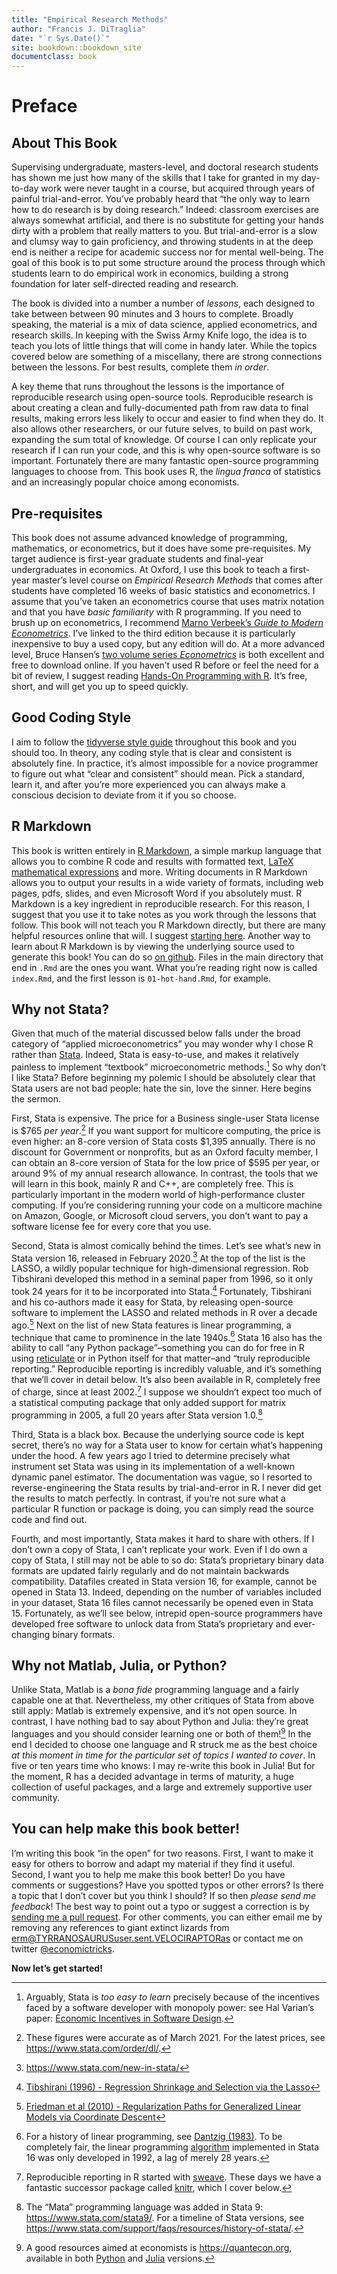 ```yaml
---
title: "Empirical Research Methods"
author: "Francis J. DiTraglia"
date: "`r Sys.Date()`"
site: bookdown::bookdown_site
documentclass: book
---
```


# Preface {-}

## About This Book {-}

Supervising undergraduate, masters-level, and doctoral research students has shown me just how many of the skills that I take for granted in my day-to-day work were never taught in a course, but acquired through years of painful trial-and-error. You've probably heard that "the only way to learn how to do research is by doing research." Indeed: classroom exercises are always somewhat artificial, and there is no substitute for getting your hands dirty with a problem that really matters to you. But trial-and-error is a slow and clumsy way to gain proficiency, and throwing students in at the deep end is neither a recipe for academic success nor for mental well-being. The goal of this book is to put some structure around the process through which students learn to do empirical work in economics, building a strong foundation for later self-directed reading and research.

The book is divided into a number a number of *lessons*, each designed to take between between 90 minutes and 3 hours to complete. Broadly speaking, the material is a mix of data science, applied econometrics, and research skills. In keeping with the Swiss Army Knife logo, the idea is to teach you lots of little things that will come in handy later. While the topics covered below are something of a miscellany, there are strong connections between the lessons. For best results, complete them *in order*. 

A key theme that runs throughout the lessons is the importance of reproducible research using open-source tools. Reproducible research is about creating a clean and fully-documented path from raw data to final results, making errors less likely to occur and easier to find when they do. It also allows other researchers, or our future selves, to build on past work, expanding the sum total of knowledge. Of course I can only replicate your research if I can run your code, and this is why open-source software is so important. Fortunately there are many fantastic open-source programming languages to choose from. This book uses R, the *lingua franca* of statistics and an increasingly popular choice among economists. 


## Pre-requisites {-}

This book does not assume advanced knowledge of programming, mathematics, or econometrics, but it does have some pre-requisites. My target audience is first-year graduate students and final-year undergraduates in economics. At Oxford, I use this book to teach a first-year master's level course on *Empirical Research Methods* that comes after students have completed 16 weeks of basic statistics and econometrics. I assume that you've taken an econometrics course that uses matrix notation and that you have *basic familiarity* with R programming. If you need to brush up on econometrics, I recommend [Marno Verbeek's *Guide to Modern Econometrics*](https://www.google.co.uk/books/edition/A_Guide_to_Modern_Econometrics/uEFm6pAJZhoC?hl=en&gbpv=1&dq=marno+verbeek+guide+to+modern+econometrics&printsec=frontcover). I've linked to the third edition because it is particularly inexpensive to buy a used copy, but any edition will do. At a more advanced level, Bruce Hansen's [two volume series *Econometrics*](https://ssc.wisc.edu/~bhansen/econometrics/) is both excellent and free to download online. If you haven't used R before or feel the need for a bit of review, I suggest reading [Hands-On Programming with R](https://rstudio-education.github.io/hopr/). It's free, short, and will get you up to speed quickly. 

## Good Coding Style {-}
I aim to follow the [tidyverse style guide](https://style.tidyverse.org/index.html) throughout this book and you should too. In theory, any coding style that is clear and consistent is absolutely fine. In practice, it's almost impossible for a novice programmer to figure out what "clear and consistent" should mean. Pick a standard, learn it, and after you're more experienced you can always make a conscious decision to deviate from it if you so choose.

## R Markdown {-}
This book is written entirely in [R Markdown](https://rmarkdown.rstudio.com/), a simple markup language that allows you to combine R code and results with formatted text, [LaTeX mathematical expressions](https://en.m.wikibooks.org/wiki/LaTeX/Mathematics) and more. Writing documents in R Markdown allows you to output your results in a wide variety of formats, including web pages, pdfs, slides, and even Microsoft Word if you absolutely must. R Markdown is a key ingredient in reproducible research. For this reason, I suggest that you use it to take notes as you work through the lessons that follow. This book will not teach you R Markdown directly, but there are many helpful resources online that will. I suggest [starting here](https://rmarkdown.rstudio.com/lesson-1.html). Another way to learn about R Markdown is by viewing the underlying source used to generate this book! You can do so [on github](https://github.com/fditraglia/erm-book). Files in the main directory that end in `.Rmd` are the ones you want. What you're reading right now is called `index.Rmd`, and the first lesson is `01-hot-hand.Rmd`, for example.

## Why not Stata? {-}

Given that much of the material discussed below falls under the broad category of "applied microeconometrics" you may wonder why I chose R rather than [Stata](https://stata.com). Indeed, Stata is easy-to-use, and makes it relatively painless to implement "textbook" microeconometric methods.^[Arguably, Stata is *too easy to learn* precisely because of the incentives faced by a software developer with monopoly power: see Hal Varian's paper: [Economic Incentives in Software Design](https://people.ischool.berkeley.edu/~hal/Papers/Software.pdf).] So why don't I like Stata? Before beginning my polemic I should be absolutely clear that Stata users are not bad people: hate the sin, love the sinner. Here begins the sermon.

First, Stata is expensive.
The price for a Business single-user Stata license is \$765 *per year*.^[These figures were accurate as of March 2021. For the latest prices, see <https://www.stata.com/order/dl/>.]
If you want support for multicore computing, the price is even higher: an 8-core version of Stata costs \$1,395 annually.
There is no discount for Government or nonprofits, but as an Oxford faculty member, I can obtain an 8-core version of Stata for the low price of \$595 per year, or around 9\% of my annual research allowance.
In contrast, the tools that we will learn in this book, mainly R and C++, are completely free.
This is particularly important in the modern world of high-performance cluster computing.
If you're considering running your code on a multicore machine on Amazon, Google, or Microsoft cloud servers, you don't want to pay a software license fee for every core that you use.

Second, Stata is almost comically behind the times.
Let's see what's new in Stata version 16, released in February 2020.^[<https://www.stata.com/new-in-stata/>]
At the top of the list is the LASSO, a wildly popular technique for high-dimensional regression. 
Rob Tibshirani developed this method in a seminal paper from 1996, so it only took 24 years for it to be incorporated into Stata.^[[Tibshirani (1996) - Regression Shrinkage and Selection via the Lasso](https://rss.onlinelibrary.wiley.com/doi/pdfdirect/10.1111/j.2517-6161.1996.tb02080.x)]
Fortunately, Tibshirani and his co-authors made it easy for Stata, by releasing open-source software to implement the LASSO and related methods in R over a decade ago.^[[Friedman et al (2010) - Regularization Paths for Generalized Linear Models via Coordinate Descent](https://www.jstatsoft.org/article/view/v033i01)]
Next on the list of new Stata features is linear programming, a technique that came to prominence in the late 1940s.^[For a history of linear programming, see [Dantzig (1983)](https://link.springer.com/content/pdf/10.1007/978-3-642-68874-4_4.pdf). To be completely fair, the linear programming [algorithm](https://www.stata.com/new-in-stata/linear-programming/)
implemented in Stata 16 was only developed in 1992, a lag of merely 28 years.] 
Stata 16 also has the ability to call "any Python package"--something you can do for free in R using [reticulate](https://github.com/rstudio/reticulate) or in Python itself for that matter--and "truly reproducible reporting." 
Reproducible reporting is incredibly valuable, and it's something that we'll cover in detail below. 
It's also been available in R, completely free of charge, since at least 2002.^[Reproducible reporting in R started with [sweave](https://cran.r-project.org/doc/Rnews/Rnews_2002-3.pdf). These days we have a fantastic successor package called [knitr](https://yihui.org/knitr/), which I cover below.] 
I suppose we shouldn't expect too much of a statistical computing package that only added support for matrix programming in 2005, a full 20 years after Stata version 1.0.^[The "Mata" programming language was added in Stata 9: <https://www.stata.com/stata9/>. For a timeline of Stata versions, see <https://www.stata.com/support/faqs/resources/history-of-stata/>.] 

Third, Stata is a black box.
Because the underlying source code is kept secret, there's no way for a Stata user to know for certain what's happening under the hood.
A few years ago I tried to determine precisely what instrument set Stata was using in its implementation of a well-known dynamic panel estimator.
The documentation was vague, so I resorted to reverse-engineering the Stata results by trial-and-error in R.
I never did get the results to match perfectly.
In contrast, if you're not sure what a particular R function or package is doing, you can simply read the source code and find out.

Fourth, and most importantly, Stata makes it hard to share with others.
If I don't own a copy of Stata, I can't replicate your work.
Even if I do own a copy of Stata, I still may not be able to so do: Stata's proprietary binary data formats are updated fairly regularly and do not maintain backwards compatibility.
Datafiles created in Stata version 16, for example, cannot be opened in Stata 13.
Indeed, depending on the number of variables included in your dataset, Stata 16 files cannot necessarily be opened even in Stata 15.
Fortunately, as we'll see below, intrepid open-source programmers have developed free software to unlock data from Stata's proprietary and ever-changing binary formats.

## Why not Matlab, Julia, or Python? {-}

Unlike Stata, Matlab is a *bona fide* programming language and a fairly capable one at that. Nevertheless, my other critiques of Stata from above still apply: Matlab is extremely expensive, and it's not open source. In contrast, I have nothing bad to say about Python and Julia: they're great languages and you should consider learning one or both of them!^[A good resources aimed at economists is <https://quantecon.org>, available in both [Python](https://python.quantecon.org/) and [Julia](https://julia.quantecon.org/) versions.] In the end I decided to choose one language and R struck me as the best choice *at this moment in time for the particular set of topics I wanted to cover*. In five or ten years time who knows: I may re-write this book in Julia! But for the moment, R has a decided advantage in terms of maturity, a huge collection of useful packages, and a large and extremely supportive user community. 

## You can help make this book better! {-}
I'm writing this book "in the open" for two reasons. First, I want to make it easy for others to borrow and adapt my material if they find it useful. Second, I want you to help me make this book better! Do you have comments or suggestions? Have you spotted typos or other errors? Is there a topic that I don't cover but you think I should? If so then *please send me feedback*! The best way to point out a typo or suggest a correction is by [sending me a pull request](https://github.com/fditraglia/erm-book). For other comments, you can either email me by removing any references to giant extinct lizards from <erm@TYRRANOSAURUSuser.sent.VELOCIRAPTORas> or contact me on twitter [\@economictricks](https://twitter.com/economictricks). 

**Now let's get started!**







